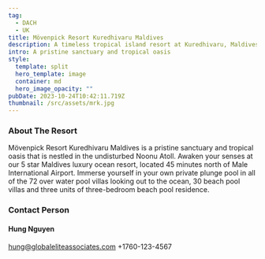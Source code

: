 ```yaml
---
tag:
  - DACH
  - UK
title: Mövenpick Resort Kuredhivaru Maldives
description: A timeless tropical island resort at Kuredhivaru, Maldives
intro: A pristine sanctuary and tropical oasis
style:
  template: split
  hero_template: image
  container: md
  hero_image_opacity: ""
pubDate: 2023-10-24T10:42:11.719Z
thumbnail: /src/assets/mrk.jpg
---
```


### About The Resort

Mövenpick Resort Kuredhivaru Maldives is a pristine sanctuary and tropical oasis that is nestled in the undisturbed Noonu Atoll. Awaken your senses at our 5 star Maldives luxury ocean resort, located 45 minutes north of Male International Airport. Immerse yourself in your own private plunge pool in all of the 72 over water pool villas looking out to the ocean, 30 beach pool villas and three units of three-bedroom beach pool residence.

### Contact Person

#### Hung Nguyen

hung@globaleliteassociates.com
+1760-123-4567
